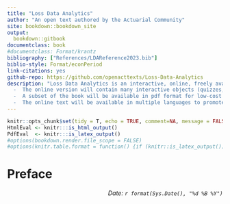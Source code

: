 ```yaml
--- 
title: "Loss Data Analytics"
author: "An open text authored by the Actuarial Community"
site: bookdown::bookdown_site
output:
  bookdown::gitbook
documentclass: book
#documentclass: Format/krantz
bibliography: ["References/LDAReference2023.bib"]
biblio-style: Format/econPeriod
link-citations: yes
github-repo: https://github.com/openacttexts/Loss-Data-Analytics
description: "Loss Data Analytics is an interactive, online, freely available text.
  -  The online version will contain many interactive objects (quizzes, computer demonstrations, interactive graphs, video, and the like) to promote deeper learning.
  -  A subset of the book will be available in pdf format for low-cost printing.
  -  The online text will be available in multiple languages to promote access to a worldwide audience."
---
```



```r
knitr::opts_chunk$set(tidy = T, echo = TRUE, comment=NA, message = FALSE, warning = FALSE, fig.align = "center")
HtmlEval <- knitr:::is_html_output()
PdfEval  <- knitr:::is_latex_output()
#options(bookdown.render.file_scope = FALSE)
#options(knitr.table.format = function() {if (knitr::is_latex_output()) 'latex' else 'pandoc'})

```

# Preface {-}

<p style="text-align:right;">
*Date: `r format(Sys.Date(), "%d %B %Y")`*</p>

